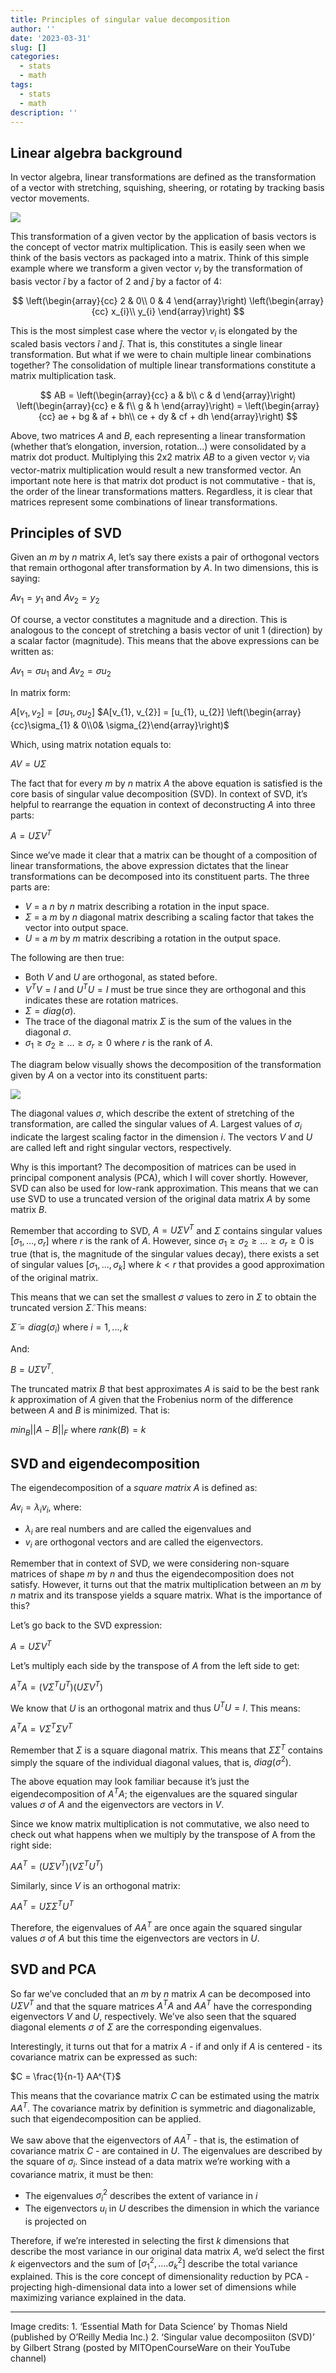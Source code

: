 ```yaml
---
title: Principles of singular value decomposition
author: ''
date: '2023-03-31'
slug: []
categories:
  - stats
  - math
tags:
  - stats
  - math
description: ''
---
```


## Linear algebra background

In vector algebra, linear transformations are defined as the transformation of a vector with stretching, squishing, sheering, or rotating by tracking basis vector movements. 

![](/post/2023-03-31-principles-of-singular-value-decomposition-index.en_files/Screen Shot 2023-03-31 at 3.50.29 PM.png)

This transformation of a given vector by the application of basis vectors is the concept of vector matrix multiplication. This is easily seen when we think of the basis vectors as packaged into a matrix. Think of this simple example where we transform a given vector $v_{i}$ by the transformation of basis vector $\hat{i}$ by a factor of 2 and $\hat{j}$ by a factor of 4:

$$
\left(\begin{array}{cc} 
2 & 0\\
0 & 4
\end{array}\right)
\left(\begin{array}{cc} 
x_{i}\\ 
y_{i}
\end{array}\right)
$$

This is the most simplest case where the vector $v_{i}$ is elongated by the scaled basis vectors $\hat{i}$ and $\hat{j}$. That is, this constitutes a single linear transformation. But what if we were to chain multiple linear combinations together? The consolidation of multiple linear transformations constitute a matrix multiplication task.

$$
AB =
\left(\begin{array}{cc} 
a & b\\
c & d
\end{array}\right)
\left(\begin{array}{cc} 
e & f\\
g & h
\end{array}\right) 
=
\left(\begin{array}{cc} 
ae + bg & af + bh\\
ce + dy & cf + dh
\end{array}\right)
$$

Above, two matrices $A$ and $B$, each representing a linear transformation (whether that's elongation, inversion, rotation...) were consolidated by a matrix dot product. Multiplying this 2x2 matrix $AB$ to a given vector $v_{i}$ via vector-matrix multiplication would result a new transformed vector. An important note here is that matrix dot product is not commutative - that is, the order of the linear transformations matters. Regardless, it is clear that matrices represent some combinations of linear transformations. 

## Principles of SVD

Given an $m$ by $n$ matrix $A$, let's say there exists a pair of orthogonal vectors that remain orthogonal after transformation by $A$. In two dimensions, this is saying:

$Av_{1} = y_{1}$ and $Av_{2} = y_{2}$

Of course, a vector constitutes a magnitude and a direction. This is analogous to the concept of stretching a basis vector of unit 1 (direction) by a scalar factor (magnitude). This means that the above expressions can be written as:

$Av_{1} = \sigma u_{1}$ and $Av_{2} = \sigma u_{2}$

In matrix form:

$A[v_{1}, v_{2}] = [\sigma u_{1}, \sigma u_{2}]$
$A[v_{1}, v_{2}] = [u_{1}, u_{2}] \left(\begin{array}{cc}\sigma_{1} & 0\\0& \sigma_{2}\end{array}\right)$

Which, using matrix notation equals to:

$AV = U\Sigma$

The fact that for every $m$ by $n$ matrix $A$ the above equation is satisfied is the core basis of singular value decomposition (SVD). In context of SVD, it's helpful to rearrange the equation in context of deconstructing $A$ into three parts:

$A = U\Sigma V^{T}$

Since we've made it clear that a matrix can be thought of a composition of linear transformations, the above expression dictates that the linear transformations can be decomposed into its constituent parts. The three parts are:

* $V$ = a $n$ by $n$ matrix describing a rotation in the input space.
* $\Sigma$ = a $m$ by $n$ diagonal matrix describing a scaling factor that takes the vector into output space.
* $U$ = a $m$ by $m$ matrix describing a rotation in the output space.

The following are then true:

* Both $V$ and $U$ are orthogonal, as stated before.
* $V^{T}V = I$ and $U^{T}U = I$ must be true since they are orthogonal and this indicates these are rotation matrices.
* $\Sigma = diag(\sigma)$.
* The trace of the diagonal matrix $\Sigma$ is the sum of the values in the diagonal $\sigma$.
* $\sigma_{1} \ge \sigma_{2} \ge ... \ge \sigma_{r} \ge 0$ where $r$ is the rank of $A$.

The diagram below visually shows the decomposition of the transformation given by *A* on a vector into its constituent parts:

![](/post/2023-03-31-principles-of-singular-value-decomposition-index.en_files/Screen Shot 2023-03-31 at 3.48.57 PM.png)

The diagonal values $\sigma$, which describe the extent of stretching of the transformation, are called the singular values of *A*. Largest values of $\sigma_{i}$ indicate the largest scaling factor in the dimension $i$. The vectors $V$ and $U$ are called left and right singular vectors, respectively.

Why is this important? The decomposition of matrices can be used in principal component analysis (PCA), which I will cover shortly. However, SVD can also be used for low-rank approximation. This means that we can use SVD to use a truncated version of the original data matrix $A$ by some matrix $B$. 

Remember that according to SVD, $A = U\Sigma V^{T}$ and $\Sigma$ contains singular values $[\sigma_{1}, ..., \sigma_{r}]$ where $r$ is the rank of *A*. However, since $\sigma_{1} \ge \sigma_{2} \ge ... \ge \sigma_{r} \ge 0$ is true (that is, the magnitude of the singular values decay), there exists a set of singular values $[\sigma_{1}, ..., \sigma_{k}]$ where $k < r$ that provides a good approximation of the original matrix. 

This means that we can set the smallest $\sigma$ values to zero in $\Sigma$ to obtain the truncated version $\tilde{\Sigma}$. This means:

$\tilde{\Sigma} = diag(\sigma_{i})$ where $i = 1, ..., k$

And:

$B = U\tilde{\Sigma} V^{T}$.

The truncated matrix $B$ that best approximates $A$ is said to be the best rank $k$ approximation of $A$ given that the Frobenius norm of the difference between $A$ and $B$ is minimized. That is:

$min_{B} ||A-B||_{F}$ where $rank(B) = k$

## SVD and eigendecomposition

The eigendecomposition of a *square matrix* $A$ is defined as:

$Av_{i} = \lambda_{i}v_{i}$, where:

* $\lambda_{i}$ are real numbers and are called the eigenvalues and
* $v_{i}$ are orthogonal vectors and are called the eigenvectors.

Remember that in context of SVD, we were considering non-square matrices of shape $m$ by $n$ and thus the eigendecomposition does not satisfy. However, it turns out that the matrix multiplication between an $m$ by $n$ matrix and its transpose yields a square matrix. What is the importance of this?

Let's go back to the SVD expression:

$A = U\Sigma V^{T}$

Let's multiply each side by the transpose of $A$ from the left side to get:

$A^{T}A = (V \Sigma^{T} U^{T} ) (U \Sigma V^{T})$

We know that $U$ is an orthogonal matrix and thus $U^{T}U = I$. This means:

$A^{T}A = V \Sigma^{T} \Sigma V^{T}$

Remember that $\Sigma$ is a square diagonal matrix. This means that $\Sigma \Sigma^{T}$ contains simply the square of the individual diagonal values, that is, $diag(\sigma^{2})$.

The above equation may look familiar because it's just the eigendecomposition of $A^{T}A$; the eigenvalues are the squared singular values $\sigma$ of $A$ and the eigenvectors are vectors in $V$. 

Since we know matrix multiplication is not commutative, we also need to check out what happens when we multiply by the transpose of A from the right side:

$AA^{T} = (U \Sigma V^{T}) ( V \Sigma^{T} U^{T})$

Similarly, since $V$ is an orthogonal matrix:

$AA^{T} = U \Sigma \Sigma^{T} U^{T}$

Therefore, the eigenvalues of $AA^{T}$ are once again the squared singular values $\sigma$ of $A$ but this time the eigenvectors are vectors in $U$.

## SVD and PCA

So far we've concluded that an $m$ by $n$ matrix $A$ can be decomposed into $U\Sigma V^{T}$ and that the square matrices $A^{T}A$ and $AA^{T}$ have the corresponding eigenvectors $V$ and $U$, respectively. We've also seen that the squared diagonal elements $\sigma$ of $\Sigma$ are the corresponding eigenvalues. 

Interestingly, it turns out that for a matrix $A$ - if and only if $A$ is centered - its covariance matrix can be expressed as such:

$C = \frac{1}{n-1} AA^{T}$

This means that the covariance matrix $C$ can be estimated using the matrix $AA^{T}$. The covariance matrix by definition is symmetric and diagonalizable, such that eigendecomposition can be applied.

We saw above that the eigenvectors of $AA^{T}$ - that is, the estimation of covariance matrix $C$ - are contained in $U$. The eigenvalues are described by the square of $\sigma_{i}$. Since instead of a data matrix we're working with a covariance matrix, it must be then:

* The eigenvalues $\sigma_{i}^{2}$ describes the extent of variance in $i$
* The eigenvectors $u_{i}$ in $U$ describes the dimension in which the variance is projected on

Therefore, if we're interested in selecting the first $k$ dimensions that describe the most variance in our original data matrix $A$, we'd select the first $k$ eigenvectors and the sum of $[\sigma_{1}^{2}, .... \sigma_{k}^{2}]$ describe the total variance explained. This is the core concept of dimensionality reduction by PCA - projecting high-dimensional data into a lower set of dimensions while maximizing variance explained in the data.

---------------------------------------------------------------------------

Image credits:
1. 'Essential Math for Data Science' by Thomas Nield (published by O'Reilly Media Inc.)
2. 'Singular value decomposiiton (SVD)' by Gilbert Strang (posted by MITOpenCourseWare on their YouTube channel)